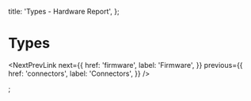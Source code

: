 
  title: 'Types - Hardware Report',
};

# Types

<NextPrevLink
  next={{
    href: 'firmware',
    label: 'Firmware',
  }}
  previous={{
    href: 'connectors',
    label: 'Connectors',
  }}
/>


;
